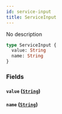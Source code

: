 ```yaml
---
id: service-input
title: ServiceInput
---
```


No description

```graphql
type ServiceInput {
  value: String
  name: String
}
```

### Fields

#### `value` ([`String`](../../label-service/scalars/string))

#### `name` ([`String`](../../label-service/scalars/string))
